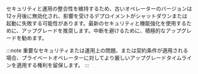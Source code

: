 <!-- Used by: All Private Operator guides plus Private Operator overview (guides/integration-options-private-operator.md) -->

セキュリティと運用の整合性を維持するため、古いオペレーターのバージョンは12ヶ月後に無効化され、影響を受けるデプロイメントがシャットダウンまたは起動に失敗する可能性があります。最新のセキュリティと機能強化を使用するために、アップグレードを推奨します。中断を避けるために、積極的なアップグレードを勧めます。

:::note
重要なセキュリティまたは運用上の問題、または契約条件が適用される場合、プライベートオペレーターに対してより厳しいアップグレードタイムラインを適用する権利を留保します。
:::